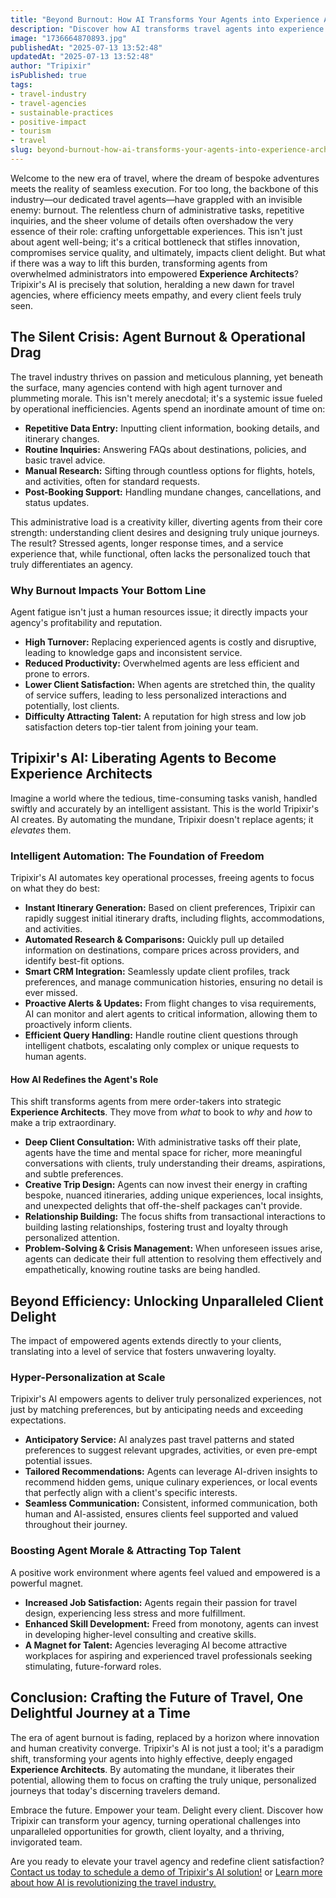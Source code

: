 ```yaml
---
title: "Beyond Burnout: How AI Transforms Your Agents into Experience Architects & Delights Every Client"
description: "Discover how AI transforms travel agents into experience architects by automating mundane tasks, reducing burnout, and boosting client satisfaction and loyalty through personalized service."
image: "1736664870893.jpg"
publishedAt: "2025-07-13 13:52:48"
updatedAt: "2025-07-13 13:52:48"
author: "Tripixir"
isPublished: true
tags: 
- travel-industry
- travel-agencies
- sustainable-practices
- positive-impact
- tourism
- travel
slug: beyond-burnout-how-ai-transforms-your-agents-into-experience-architects-and-delights-every-client
---
```


Welcome to the new era of travel, where the dream of bespoke adventures meets the reality of seamless execution. For too long, the backbone of this industry—our dedicated travel agents—have grappled with an invisible enemy: burnout. The relentless churn of administrative tasks, repetitive inquiries, and the sheer volume of details often overshadow the very essence of their role: crafting unforgettable experiences. This isn't just about agent well-being; it's a critical bottleneck that stifles innovation, compromises service quality, and ultimately, impacts client delight. But what if there was a way to lift this burden, transforming agents from overwhelmed administrators into empowered **Experience Architects**? Tripixir's AI is precisely that solution, heralding a new dawn for travel agencies, where efficiency meets empathy, and every client feels truly seen.

## The Silent Crisis: Agent Burnout & Operational Drag

The travel industry thrives on passion and meticulous planning, yet beneath the surface, many agencies contend with high agent turnover and plummeting morale. This isn't merely anecdotal; it's a systemic issue fueled by operational inefficiencies. Agents spend an inordinate amount of time on:

*   **Repetitive Data Entry:** Inputting client information, booking details, and itinerary changes.
*   **Routine Inquiries:** Answering FAQs about destinations, policies, and basic travel advice.
*   **Manual Research:** Sifting through countless options for flights, hotels, and activities, often for standard requests.
*   **Post-Booking Support:** Handling mundane changes, cancellations, and status updates.

This administrative load is a creativity killer, diverting agents from their core strength: understanding client desires and designing truly unique journeys. The result? Stressed agents, longer response times, and a service experience that, while functional, often lacks the personalized touch that truly differentiates an agency.

### Why Burnout Impacts Your Bottom Line

Agent fatigue isn't just a human resources issue; it directly impacts your agency's profitability and reputation.

*   **High Turnover:** Replacing experienced agents is costly and disruptive, leading to knowledge gaps and inconsistent service.
*   **Reduced Productivity:** Overwhelmed agents are less efficient and prone to errors.
*   **Lower Client Satisfaction:** When agents are stretched thin, the quality of service suffers, leading to less personalized interactions and potentially, lost clients.
*   **Difficulty Attracting Talent:** A reputation for high stress and low job satisfaction deters top-tier talent from joining your team.

## Tripixir's AI: Liberating Agents to Become Experience Architects

Imagine a world where the tedious, time-consuming tasks vanish, handled swiftly and accurately by an intelligent assistant. This is the world Tripixir's AI creates. By automating the mundane, Tripixir doesn't replace agents; it *elevates* them.

### Intelligent Automation: The Foundation of Freedom

Tripixir's AI automates key operational processes, freeing agents to focus on what they do best:

*   **Instant Itinerary Generation:** Based on client preferences, Tripixir can rapidly suggest initial itinerary drafts, including flights, accommodations, and activities.
*   **Automated Research & Comparisons:** Quickly pull up detailed information on destinations, compare prices across providers, and identify best-fit options.
*   **Smart CRM Integration:** Seamlessly update client profiles, track preferences, and manage communication histories, ensuring no detail is ever missed.
*   **Proactive Alerts & Updates:** From flight changes to visa requirements, AI can monitor and alert agents to critical information, allowing them to proactively inform clients.
*   **Efficient Query Handling:** Handle routine client questions through intelligent chatbots, escalating only complex or unique requests to human agents.

#### How AI Redefines the Agent's Role

This shift transforms agents from mere order-takers into strategic **Experience Architects**. They move from *what* to book to *why* and *how* to make a trip extraordinary.

*   **Deep Client Consultation:** With administrative tasks off their plate, agents have the time and mental space for richer, more meaningful conversations with clients, truly understanding their dreams, aspirations, and subtle preferences.
*   **Creative Trip Design:** Agents can now invest their energy in crafting bespoke, nuanced itineraries, adding unique experiences, local insights, and unexpected delights that off-the-shelf packages can't provide.
*   **Relationship Building:** The focus shifts from transactional interactions to building lasting relationships, fostering trust and loyalty through personalized attention.
*   **Problem-Solving & Crisis Management:** When unforeseen issues arise, agents can dedicate their full attention to resolving them effectively and empathetically, knowing routine tasks are being handled.

## Beyond Efficiency: Unlocking Unparalleled Client Delight

The impact of empowered agents extends directly to your clients, translating into a level of service that fosters unwavering loyalty.

### Hyper-Personalization at Scale

Tripixir's AI empowers agents to deliver truly personalized experiences, not just by matching preferences, but by anticipating needs and exceeding expectations.

*   **Anticipatory Service:** AI analyzes past travel patterns and stated preferences to suggest relevant upgrades, activities, or even pre-empt potential issues.
*   **Tailored Recommendations:** Agents can leverage AI-driven insights to recommend hidden gems, unique culinary experiences, or local events that perfectly align with a client's specific interests.
*   **Seamless Communication:** Consistent, informed communication, both human and AI-assisted, ensures clients feel supported and valued throughout their journey.

### Boosting Agent Morale & Attracting Top Talent

A positive work environment where agents feel valued and empowered is a powerful magnet.

*   **Increased Job Satisfaction:** Agents regain their passion for travel design, experiencing less stress and more fulfillment.
*   **Enhanced Skill Development:** Freed from monotony, agents can invest in developing higher-level consulting and creative skills.
*   **A Magnet for Talent:** Agencies leveraging AI become attractive workplaces for aspiring and experienced travel professionals seeking stimulating, future-forward roles.

## Conclusion: Crafting the Future of Travel, One Delightful Journey at a Time

The era of agent burnout is fading, replaced by a horizon where innovation and human creativity converge. Tripixir's AI is not just a tool; it's a paradigm shift, transforming your agents into highly effective, deeply engaged **Experience Architects**. By automating the mundane, it liberates their potential, allowing them to focus on crafting the truly unique, personalized journeys that today's discerning travelers demand.

Embrace the future. Empower your team. Delight every client. Discover how Tripixir can transform your agency, turning operational challenges into unparalleled opportunities for growth, client loyalty, and a thriving, invigorated team.

Are you ready to elevate your travel agency and redefine client satisfaction?
[Contact us today to schedule a demo of Tripixir's AI solution!](#contact-us) or [Learn more about how AI is revolutionizing the travel industry.](#ai-revolution)